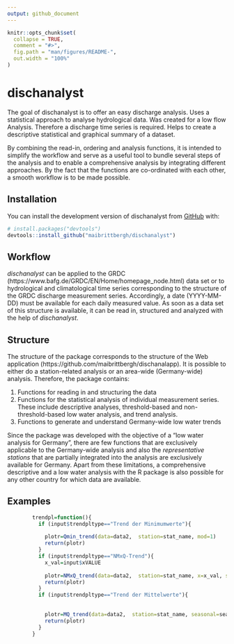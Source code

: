 ```yaml
---
output: github_document
---
```


<!-- README.md is generated from README.Rmd. Please edit that file -->

```r
knitr::opts_chunk$set(
  collapse = TRUE,
  comment = "#>",
  fig.path = "man/figures/README-",
  out.width = "100%"
)
```

# dischanalyst

<!-- badges: start -->
<!-- badges: end -->

The goal of dischanalyst is to offer an easy discharge analysis. Uses a statistical approach to analyse hydrological data. Was created for a low flow Analysis. Therefore a discharge time series is required. Helps to create a descriptive statistical and graphical summary of a dataset.  

By combining the read-in, ordering and analysis functions, it is intended to simplify the workflow and serve as a useful tool to bundle several steps of the analysis and to enable a comprehensive analysis by integrating different approaches. By the fact that the functions are co-ordinated with each other, a smooth workflow is to be made possible.

## Installation

You can install the development version of dischanalyst from [GitHub](https://github.com/) with:

``` r
# install.packages("devtools")
devtools::install_github("maibrittbergh/dischanalyst")
```

## Workflow

*dischanalyst* can be applied to the GRDC (https://www.bafg.de/GRDC/EN/Home/homepage_node.html) data set or to hydrological and climatological time series corresponding to the structure of the GRDC discharge measurement series. Accordingly, a date (YYYY-MM-DD) must be available for each daily measured value. As soon as a data set of this structure is available, it can be read in, structured and analyzed with the help of *dischanalyst*. 



## Structure

The structure of the package corresponds to the structure of the Web application (https://github.com/maibrittbergh/dischanalapp). It is possible to either do a station-related analysis or an area-wide (Germany-wide) analysis. Therefore, the package contains:

1. Functions for reading in and structuring the data 
2. Functions for the statistical analysis of individual measurement series. These include descriptive analyses, threshold-based and non-threshold-based low water analysis, and trend analysis.
3. Functions to generate and understand Germany-wide low water trends


Since the package was developed with the objective of a "low water analysis for Germany", there are few functions that are exclusively applicable to the Germany-wide analysis and also the *representative stations* that are partially integrated into the analysis are exclusively available for Germany. Apart from these limitations, a comprehensive descriptive and a low water analysis with the R package is also possible for any other country for which data are available. 

## Examples

```r
  
        trendpl=function(){
          if (input$trendpltype=="Trend der Minimumwerte"){
            
            plotr=Qmin_trend(data=data2,  station=stat_name, mod=1) 
            return(plotr)
          }
          if (input$trendpltype=="NMxQ-Trend"){
            x_val=input$xVALUE
            
            plotr=NMxQ_trend(data=data2,  station=stat_name, x=x_val, seasonal=season, graphic=T)
            return(plotr)
          }
          if (input$trendpltype=="Trend der Mittelwerte"){
            
            
            plotr=MQ_trend(data=data2,  station=stat_name, seasonal=seas )
            return(plotr)
          }
        }
```



